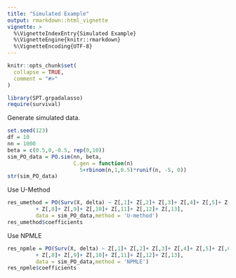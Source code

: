 ```yaml
---
title: "Simulated Example"
output: rmarkdown::html_vignette
vignette: >
  %\VignetteIndexEntry{Simulated Example}
  %\VignetteEngine{knitr::rmarkdown}
  %\VignetteEncoding{UTF-8}
---
```


```r
knitr::opts_chunk$set(
  collapse = TRUE,
  comment = "#>"
)
```

```r
library(SPT.grpadalasso)
require(survival)

```


Generate simulated data.
```r
set.seed(123)
df = 10
nn = 1000
beta = c(0.5,0,-0.5, rep(0,10))
sim_PO_data = PO.sim(nn, beta,
                     C.gen = function(n)
                       5+rbinom(n,1,0.5)*runif(n, -5, 0))
str(sim_PO_data)
```

Use U-Method
```r
res_umethod = PO(Surv(X, delta) ~ Z[,1]+ Z[,2]+ Z[,3]+ Z[,4]+ Z[,5]+ Z[,6]+ Z[,7]
         + Z[,8]+ Z[,9]+ Z[,10]+ Z[,11]+ Z[,12]+ Z[,13],
         data = sim_PO_data,method = 'U-method')
res_umethod$coefficients
```

Use NPMLE
```r
res_npmle = PO(Surv(X, delta) ~ Z[,1]+ Z[,2]+ Z[,3]+ Z[,4]+ Z[,5]+ Z[,6]+ Z[,7]
         + Z[,8]+ Z[,9]+ Z[,10]+ Z[,11]+ Z[,12]+ Z[,13],
         data = sim_PO_data,method = 'NPMLE')
res_npmle$coefficients
```

